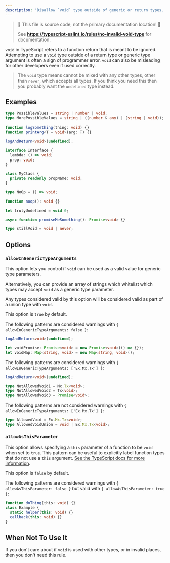 ---
description: 'Disallow `void` type outside of generic or return types.'
---


> 🛑 This file is source code, not the primary documentation location! 🛑
>
> See **https://typescript-eslint.io/rules/no-invalid-void-type** for documentation.

`void` in TypeScript refers to a function return that is meant to be ignored.
Attempting to use a `void` type outside of a return type or generic type argument is often a sign of programmer error.
`void` can also be misleading for other developers even if used correctly.

> The `void` type means cannot be mixed with any other types, other than `never`, which accepts all types.
> If you think you need this then you probably want the `undefined` type instead.

## Examples

<Tabs>
<TabItem value="❌ Incorrect">

```ts
type PossibleValues = string | number | void;
type MorePossibleValues = string | ((number & any) | (string | void));

function logSomething(thing: void) {}
function printArg<T = void>(arg: T) {}

logAndReturn<void>(undefined);

interface Interface {
  lambda: () => void;
  prop: void;
}

class MyClass {
  private readonly propName: void;
}
```

</TabItem>
<TabItem value="✅ Correct">

```ts
type NoOp = () => void;

function noop(): void {}

let trulyUndefined = void 0;

async function promiseMeSomething(): Promise<void> {}

type stillVoid = void | never;
```

</TabItem>
</Tabs>

## Options

### `allowInGenericTypeArguments`

This option lets you control if `void` can be used as a valid value for generic type parameters.

Alternatively, you can provide an array of strings which whitelist which types may accept `void` as a generic type parameter.

Any types considered valid by this option will be considered valid as part of a union type with `void`.

This option is `true` by default.

The following patterns are considered warnings with `{ allowInGenericTypeArguments: false }`:

```ts option='{ "allowInGenericTypeArguments": false }' showPlaygroundButton
logAndReturn<void>(undefined);

let voidPromise: Promise<void> = new Promise<void>(() => {});
let voidMap: Map<string, void> = new Map<string, void>();
```

The following patterns are considered warnings with `{ allowInGenericTypeArguments: ['Ex.Mx.Tx'] }`:

```ts option='{ "allowInGenericTypeArguments": ["Ex.Mx.Tx"] }' showPlaygroundButton
logAndReturn<void>(undefined);

type NotAllowedVoid1 = Mx.Tx<void>;
type NotAllowedVoid2 = Tx<void>;
type NotAllowedVoid3 = Promise<void>;
```

The following patterns are not considered warnings with `{ allowInGenericTypeArguments: ['Ex.Mx.Tx'] }`:

```ts option='{ "allowInGenericTypeArguments": ["Ex.Mx.Tx"] }' showPlaygroundButton
type AllowedVoid = Ex.Mx.Tx<void>;
type AllowedVoidUnion = void | Ex.Mx.Tx<void>;
```

### `allowAsThisParameter`

This option allows specifying a `this` parameter of a function to be `void` when set to `true`.
This pattern can be useful to explicitly label function types that do not use a `this` argument. [See the TypeScript docs for more information](https://www.typescriptlang.org/docs/handbook/functions.html#this-parameters-in-callbacks).

This option is `false` by default.

The following patterns are considered warnings with `{ allowAsThisParameter: false }` but valid with `{ allowAsThisParameter: true }`:

```ts option='{ "allowAsThisParameter": false }' showPlaygroundButton
function doThing(this: void) {}
class Example {
  static helper(this: void) {}
  callback(this: void) {}
}
```

## When Not To Use It

If you don't care about if `void` is used with other types, or in invalid places, then you don't need this rule.
